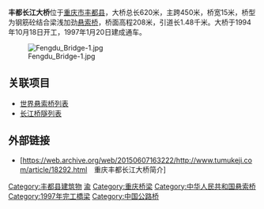'''丰都长江大桥'''位于[[重庆市|重庆市]][[丰都县|丰都县]]，大桥总长620米，主跨450米，桥宽15米，桥型为钢筋砼结合梁浅加劲[[悬索桥|悬索桥]]，桥面高程208米，引道长1.48千米。大桥于1994年10月18日开工，1997年1月20日建成通车。

[[File:Fengdu_Bridge-1.jpg|thumb]]

==关联项目==
*[[世界悬索桥列表|世界悬索桥列表]]
*[[长江桥隧列表|长江桥隧列表]]

==外部链接==
*[https://web.archive.org/web/20150607163222/http://www.tumukeji.com/article/18292.html　重庆丰都长江大桥简介]

{{Crossings navbox
|structure= [[长江桥隧列表|桥梁与隧道]]
|place= [[长江|长江]]
|bridge= 豐都長江大橋
|bridge signs= {{中国国道名|351}}
|upstream= [[韩家沱长江大桥|韩家沱长江大桥]]
|upstream signs= {{中国铁路名|渝利铁路}}
|downstream= [[豐都長江二橋|豐都長江二橋]]
|downstream signs= {{中国国道名|348}}
}}

{{重慶橋樑}}
[[Category:丰都县建筑物|Category:丰都县建筑物]]
[[Category:长江大桥|渝]]
[[Category:重庆桥梁|Category:重庆桥梁]]
[[Category:中华人民共和国悬索桥|Category:中华人民共和国悬索桥]]
[[Category:1997年完工橋梁|Category:1997年完工橋梁]]
[[Category:中国公路桥|Category:中国公路桥]]